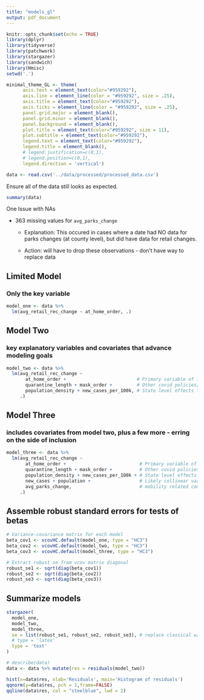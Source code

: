 ```yaml
---
title: "models_gl"
output: pdf_document
---
```


```r
knitr::opts_chunk$set(echo = TRUE)
library(dplyr)
library(tidyverse)
library(patchwork)
library(stargazer)
library(sandwich)
library(Hmisc)
setwd('.')

minimal_theme_GL <- theme(
      axis.text = element_text(color="#959292"),
      axis.line = element_line(color = "#959292", size = .25), 
      axis.title = element_text(color="#959292"),
      axis.ticks = element_line(color = "#959292", size = .25),
      panel.grid.major = element_blank(), 
      panel.grid.minor = element_blank(), 
      panel.background = element_blank(), 
      plot.title = element_text(color="#959292", size = 11),
      plot.subtitle = element_text(color="#959292"),
      legend.text = element_text(color="#959292"), 
      legend.title = element_blank(), 
      # legend.justification=c(0,1), 
      # legend.position=c(0,1), 
      legend.direction = 'vertical')
```

```r
data <- read.csv('../data/processed/processed_data.csv')
```

Ensure all of the data still looks as expected. 
```r
summary(data)
```

One Issue with NAs

* 363 missing values for `avg_parks_change`

  + Explanation: This occured in cases where a date had NO data for parks changes (at county level), but did have data for retail changes. 

  + Action: will have to drop these observations - don't have way to replace data



## Limited Model
### Only the key variable
```r
model_one <- data %>%
  lm(avg_retail_rec_change ~ at_home_order, .)
```


## Model Two
### key explanatory variables and covariates that advance modeling goals
```r
model_two <- data %>%
  lm(avg_retail_rec_change ~ 
       at_home_order +                          # Primary variable of interest
       quarantine_length + mask_order +         # Other covid policies/happenings that may confound
       population_density + new_cases_per_100k, # State level effects that may confound
     .) 
```

## Model Three
### includes covariates from model two, plus a few more - erring on the side of inclusion
```r
model_three <- data %>%
  lm(avg_retail_rec_change ~ 
       at_home_order +                           # Primary variable of interest
       quarantine_length + mask_order +          # Other covid policies/happenings that may confound
       population_density + new_cases_per_100k + # State level effects that may confound
       new_cases + population +                  # Likely collinear variables
       avg_parks_change,                         # mobility related control we decided against
     .)
```

## Assemble robust standard errors for tests of betas
```r
# Variance-covariance matrix for each model
beta_cov1 <- vcovHC.default(model_one, type = "HC3")
beta_cov2 <- vcovHC.default(model_two, type = "HC3")
beta_cov3 <- vcovHC.default(model_three, type = "HC3")

# Extract robust se from vcov matrix diagonal
robust_se1 <- sqrt(diag(beta_cov1))
robust_se2 <- sqrt(diag(beta_cov2))
robust_se3 <- sqrt(diag(beta_cov3))
```


## Summarize models
```r
stargazer(
  model_one, 
  model_two,
  model_three,
  se = list(robust_se1, robust_se2, robust_se3), # replace classical w/ robust SE
  # type = 'latex'
  type = 'text'
)
```


```r
# describe(data)
data <- data %>% mutate(res = residuals(model_two))
```

```r
hist(x=data$res, xlab='Residuals', main='Histogram of residuals')
qqnorm(y=data$res, pch = 1,frame=FALSE)
qqline(data$res, col = "steelblue", lwd = 2)
```